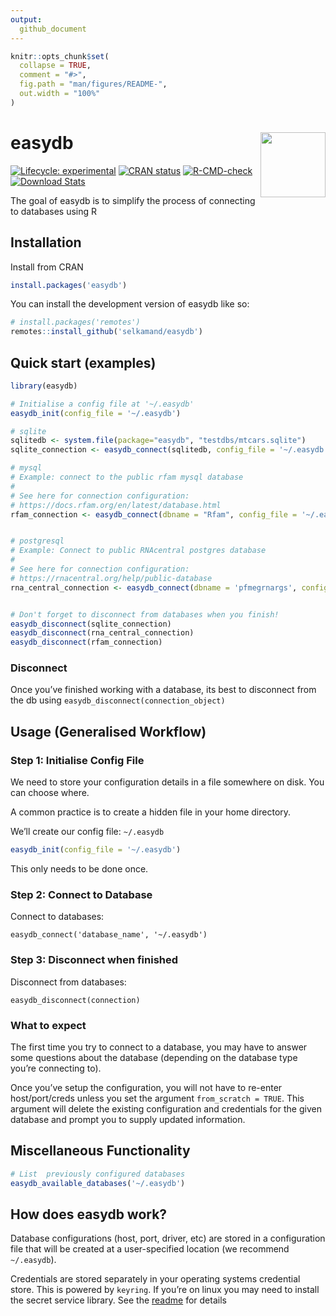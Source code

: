 ```yaml
---
output: 
  github_document
---
```


<!-- README.md is generated from README.Rmd. Please edit that file -->

```r
knitr::opts_chunk$set(
  collapse = TRUE,
  comment = "#>",
  fig.path = "man/figures/README-",
  out.width = "100%"
)
```

# easydb <a href="https://selkamand.github.io/easydb/"><img src="man/figures/logo.png" align="right" height="104"/></a>

<!-- badges: start -->
[![Lifecycle: experimental](https://img.shields.io/badge/lifecycle-experimental-orange.svg)](https://lifecycle.r-lib.org/articles/stages.html#experimental)
[![CRAN status](https://www.r-pkg.org/badges/version/easydb)](https://CRAN.R-project.org/package=easydb)
[![R-CMD-check](https://github.com/selkamand/easydb/actions/workflows/R-CMD-check.yaml/badge.svg)](https://github.com/selkamand/easydb/actions/workflows/R-CMD-check.yaml)
[![Download Stats](http://cranlogs.r-pkg.org/badges/easydb)](https://cran.r-project.org/package=easydb)
<!-- badges: end -->

The goal of easydb is to simplify the process of connecting to databases using R

## Installation

Install from CRAN

``` r
install.packages('easydb')
```

You can install the development version of easydb like so:

``` r
# install.packages('remotes')
remotes::install_github('selkamand/easydb')
```


## Quick start (examples)

```r
library(easydb)

# Initialise a config file at '~/.easydb'
easydb_init(config_file = '~/.easydb')

# sqlite
sqlitedb <- system.file(package="easydb", "testdbs/mtcars.sqlite")
sqlite_connection <- easydb_connect(sqlitedb, config_file = '~/.easydb')

# mysql
# Example: connect to the public rfam mysql database
#
# See here for connection configuration: 
# https://docs.rfam.org/en/latest/database.html
rfam_connection <- easydb_connect(dbname = "Rfam", config_file = '~/.easydb')


# postgresql
# Example: Connect to public RNAcentral postgres database
#
# See here for connection configuration: 
# https://rnacentral.org/help/public-database
rna_central_connection <- easydb_connect(dbname = 'pfmegrnargs', config_file = '~/.easydb')


# Don't forget to disconnect from databases when you finish!
easydb_disconnect(sqlite_connection)
easydb_disconnect(rna_central_connection)
easydb_disconnect(rfam_connection)
```

### Disconnect

Once you've finished working with a database, its best to disconnect from the db using `easydb_disconnect(connection_object)`

## Usage (Generalised Workflow)

### Step 1: Initialise Config File

We need to store your configuration details in a file somewhere on disk. You can choose where.

A common practice is to create a hidden file in your home directory.

We'll create our config file: `~/.easydb`

```r
easydb_init(config_file = '~/.easydb')
```

This only needs to be done once.

### Step 2: Connect to Database

Connect to databases:

`easydb_connect('database_name', '~/.easydb')`

### Step 3: Disconnect when finished

Disconnect from databases:

`easydb_disconnect(connection)`

### What to expect

The first time you try to connect to a database, you may have to answer some questions about the database (depending on the database type you're connecting to).

Once you've setup the configuration, you will not have to re-enter host/port/creds unless you set the argument `from_scratch = TRUE`. This argument will delete the existing configuration and credentials for the given database and prompt you to supply updated information.

## Miscellaneous Functionality

```r
# List  previously configured databases
easydb_available_databases('~/.easydb')
```


## How does easydb work?

Database configurations (host, port, driver, etc) are stored in a configuration file that will be created at a user-specified location (we recommend `~/.easydb`).

Credentials are stored separately in your operating systems credential store. This is powered by `keyring`. If you're on linux you may need to install the secret service library. See the [readme](https://github.com/r-lib/keyring) for details
